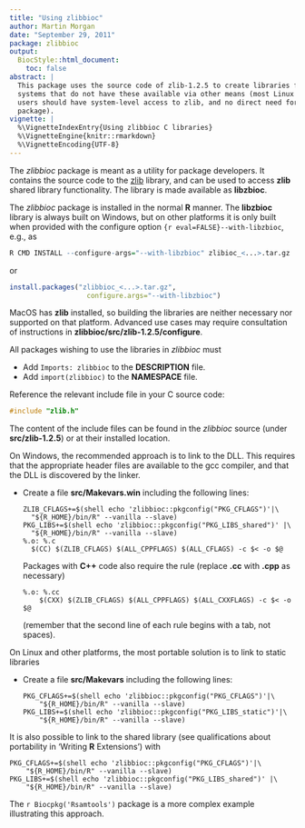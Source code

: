 ```yaml
---
title: "Using zlibbioc"
author: Martin Morgan
date: "September 29, 2011"
package: zlibbioc
output:
  BiocStyle::html_document:
    toc: false
abstract: |
  This package uses the source code of zlib-1.2.5 to create libraries for
  systems that do not have these available via other means (most Linux and Mac
  users should have system-level access to zlib, and no direct need for this
  package).
vignette: |
  %\VignetteIndexEntry{Using zlibbioc C libraries}
  %\VignetteEngine{knitr::rmarkdown}
  %\VignetteEncoding{UTF-8}
---
```


The *zlibbioc* package is meant as a utility for package developers. It
contains the source code to the [zlib](http://zlib.net) library, and can be
used to access **zlib** shared library functionality. The library is made
available as **libzbioc**.

The *zlibbioc* package is installed in the normal **R** manner. The **libzbioc**
library is always built on Windows, but on other platforms it is only built
when provided with the configure option `{r eval=FALSE}--with-libzbioc`, e.g.,
as

```r
R CMD INSTALL --configure-args="--with-libzbioc" zlibioc_<...>.tar.gz
```
or
```r
install.packages("zlibbioc_<...>.tar.gz", 
                   configure.args="--with-libzbioc")
```

MacOS has **zlib** installed, so building the libraries are neither
necessary nor supported on that platform. Advanced use cases may
require consultation of instructions in **zlibbioc/src/zlib-1.2.5/configure**.

All packages wishing to use the libraries in *zlibbioc* must

* Add `Imports: zlibbioc` to the **DESCRIPTION** file.
* Add `import(zlibbioc)` to the **NAMESPACE** file.

Reference the relevant include file in your C source code:

```C
#include "zlib.h"
```

The content of the include files can be found in the *zlibbioc* source (under
**src/zlib-1.2.5**) or at their installed location.

On Windows, the recommended approach is to link to the DLL. This requires that
the appropriate header files are available to the gcc compiler, and that the
DLL is discovered by the linker.

* Create a file **src/Makevars.win** including the following lines:
  ```
  ZLIB_CFLAGS+=$(shell echo 'zlibbioc::pkgconfig("PKG_CFLAGS")'|\
    "${R_HOME}/bin/R" --vanilla --slave)
  PKG_LIBS+=$(shell echo 'zlibbioc::pkgconfig("PKG_LIBS_shared")' |\
    "${R_HOME}/bin/R" --vanilla --slave)
  %.o: %.c
    $(CC) $(ZLIB_CFLAGS) $(ALL_CPPFLAGS) $(ALL_CFLAGS) -c $< -o $@
  ```
  Packages with **C++** code also require the rule (replace **.cc** with
  **.cpp** as necessary)

  ```
  %.o: %.cc
      $(CXX) $(ZLIB_CFLAGS) $(ALL_CPPFLAGS) $(ALL_CXXFLAGS) -c $< -o $@
  ```

  (remember that the second line of each rule begins with a tab, not spaces).

On Linux and other platforms, the most portable solution is to link to
static libraries

* Create a file **src/Makevars** including the following lines:
  ```
  PKG_CFLAGS+=$(shell echo 'zlibbioc::pkgconfig("PKG_CFLAGS")'|\
      "${R_HOME}/bin/R" --vanilla --slave)
  PKG_LIBS+=$(shell echo 'zlibbioc::pkgconfig("PKG_LIBS_static")'|\
      "${R_HOME}/bin/R" --vanilla --slave)
  ```

It is also possible to link to the shared library (see qualifications
about portability in 'Writing **R** Extensions') with

```
PKG_CFLAGS+=$(shell echo 'zlibbioc::pkgconfig("PKG_CFLAGS")'|\
    "${R_HOME}/bin/R" --vanilla --slave)
PKG_LIBS+=$(shell echo 'zlibbioc::pkgconfig("PKG_LIBS_shared")' |\
    "${R_HOME}/bin/R" --vanilla --slave)
```

The `r Biocpkg('Rsamtools')` package is a more complex example illustrating this approach.
